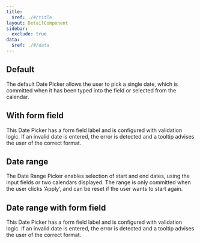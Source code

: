 ```yaml
---
title:
  $ref: ./#/title
layout: DetailComponent
sidebar:
  exclude: true
data:
  $ref: ./#/data
---
```


<LivePreviewControls>
<LivePreview componentName="date-picker" exampleName="Default">

## Default

The default Date Picker allows the user to pick a single date, which is committed when it has been typed into the field or selected from the calendar.

</LivePreview>
<LivePreview componentName="date-picker" exampleName="WithFormField">

## With form field

This Date Picker has a form field label and is configured with validation logic. If an invalid date is entered, the error is detected and a tooltip advises the user of the correct format.
</LivePreview>
<LivePreview componentName="date-picker" exampleName="Range">
## Date range

The Date Range Picker enables selection of start and end dates, using the input fields or two calendars displayed. The range is only committed when the user clicks ‘Apply’, and can be reset if the user wants to start again.
</LivePreview>
<LivePreview componentName="date-picker" exampleName="RangeWithFormField">
## Date range with form field

This Date Picker has a form field label and is configured with validation logic. If an invalid date is entered, the error is detected and a tooltip advises the user of the correct format.
</LivePreview>
</LivePreviewControls>

